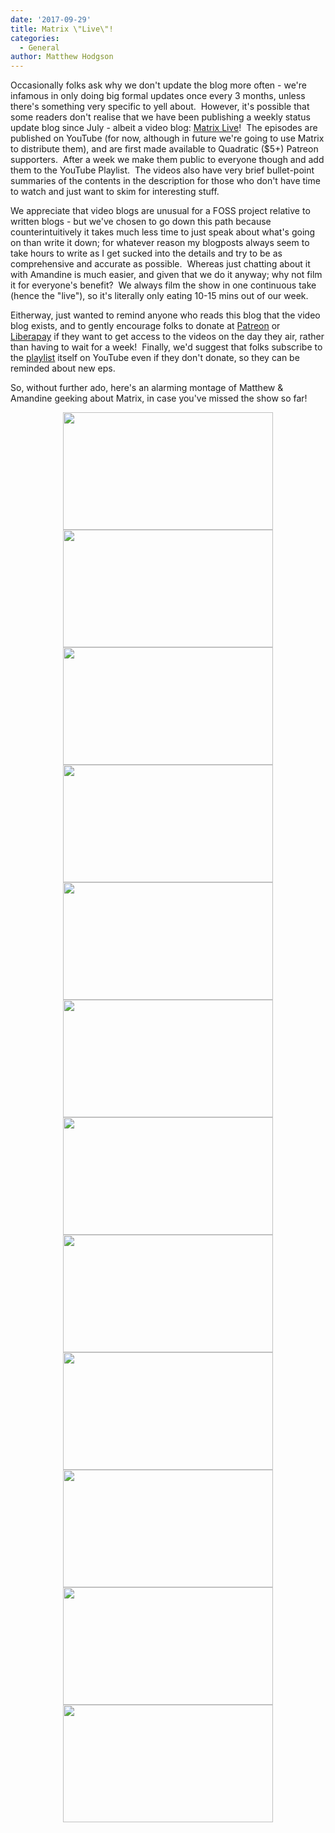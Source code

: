 ```yaml
---
date: '2017-09-29'
title: Matrix \"Live\"!
categories:
  - General
author: Matthew Hodgson
---
```


Occasionally folks ask why we don't update the blog more often - we're infamous in only doing big formal updates once every 3 months, unless there's something very specific to yell about.  However, it's possible that some readers don't realise that we have been publishing a weekly status update blog since July - albeit a video blog: <a href="https://www.youtube.com/playlist?list=PLl5dnxRMP1hXZJtaE1Q3_ztrfIMJgrgZM">Matrix Live</a>!  The episodes are published on YouTube (for now, although in future we're going to use Matrix to distribute them), and are first made available to Quadratic ($5+) Patreon supporters.  After a week we make them public to everyone though and add them to the YouTube Playlist.  The videos also have very brief bullet-point summaries of the contents in the description for those who don't have time to watch and just want to skim for interesting stuff.

We appreciate that video blogs are unusual for a FOSS project relative to written blogs - but we've chosen to go down this path because counterintuitively it takes much less time to just speak about what's going on than write it down; for whatever reason my blogposts always seem to take hours to write as I get sucked into the details and try to be as comprehensive and accurate as possible.  Whereas just chatting about it with Amandine is much easier, and given that we do it anyway; why not film it for everyone's benefit?  We always film the show in one continuous take (hence the "live"), so it's literally only eating 10-15 mins out of our week.

Eitherway, just wanted to remind anyone who reads this blog that the video blog exists, and to gently encourage folks to donate at <a href="https://patreon.com/matrixdotorg">Patreon</a> or <a href="https://liberapay.com/matrixdotorg">Liberapay</a> if they want to get access to the videos on the day they air, rather than having to wait for a week!  Finally, we'd suggest that folks subscribe to the <a href="https://www.youtube.com/playlist?list=PLl5dnxRMP1hXZJtaE1Q3_ztrfIMJgrgZM">playlist</a> itself on YouTube even if they don't donate, so they can be reminded about new eps.

So, without further ado, here's an alarming montage of Matthew &amp; Amandine geeking about Matrix, in case you've missed the show so far!
<div style="text-align: center;"><a href="https://www.youtube.com/watch?v=a0n1xz4KRVE"><img class="alignnone wp-image-2844 size-full" src="https://matrix.org/blog/wp-content/uploads/2017/09/ep1.jpg" width="336" height="188" /></a><a href="https://www.youtube.com/watch?v=0g2jEm84w8w"><img class="alignnone wp-image-2845 size-full" src="https://matrix.org/blog/wp-content/uploads/2017/09/ep2.jpg" width="336" height="188" /></a><a href="https://www.youtube.com/watch?v=T9ENe3fzH6w"><img class="alignnone wp-image-2846 size-full" src="https://matrix.org/blog/wp-content/uploads/2017/09/ep3.jpg" width="336" height="188" /></a><a href="https://www.youtube.com/watch?v=kG3Pa7BoUBY"><img class="alignnone wp-image-2847 size-full" src="https://matrix.org/blog/wp-content/uploads/2017/09/ep4.jpg" width="336" height="188" /></a><a href="https://www.youtube.com/watch?v=bMt4rD86_wc"><img class="alignnone wp-image-2848 size-full" src="https://matrix.org/blog/wp-content/uploads/2017/09/ep5.jpg" width="336" height="188" /></a><a href="https://www.youtube.com/watch?v=M4jjl4jxst4"><img class="alignnone wp-image-2849 size-full" src="https://matrix.org/blog/wp-content/uploads/2017/09/ep6.jpg" width="336" height="188" /></a><a href="https://www.youtube.com/watch?v=S5u9haaQwzg"><img class="alignnone wp-image-2850" src="https://matrix.org/blog/wp-content/uploads/2017/09/ep7.jpg" width="336" height="188" /></a><a href="https://www.youtube.com/watch?v=hX1bZWHwXWo"><img class="alignnone wp-image-2851 size-full" src="https://matrix.org/blog/wp-content/uploads/2017/09/ep8.jpg" width="336" height="188" /></a><a href="https://www.youtube.com/watch?v=uFpcgj2HFoU"><img class="alignnone wp-image-2852" src="https://matrix.org/blog/wp-content/uploads/2017/09/ep9.jpg" width="336" height="188" /></a><a href="https://www.youtube.com/watch?v=OuxP21lE-gg"><img class="alignnone wp-image-2853" src="https://matrix.org/blog/wp-content/uploads/2017/09/ep10.jpg" width="336" height="188" /></a><a href="https://www.youtube.com/watch?v=9Iw2IaR_jpQ"><img class="alignnone wp-image-2854" src="https://matrix.org/blog/wp-content/uploads/2017/09/ep11.jpg" width="336" height="188" /></a><a href="https://www.patreon.com/posts/matrix-live-ep-14609414"><img class="size-full wp-image-2857" src="https://matrix.org/blog/wp-content/uploads/2017/09/ep12.png" alt="" width="336" height="188" /></a></div>